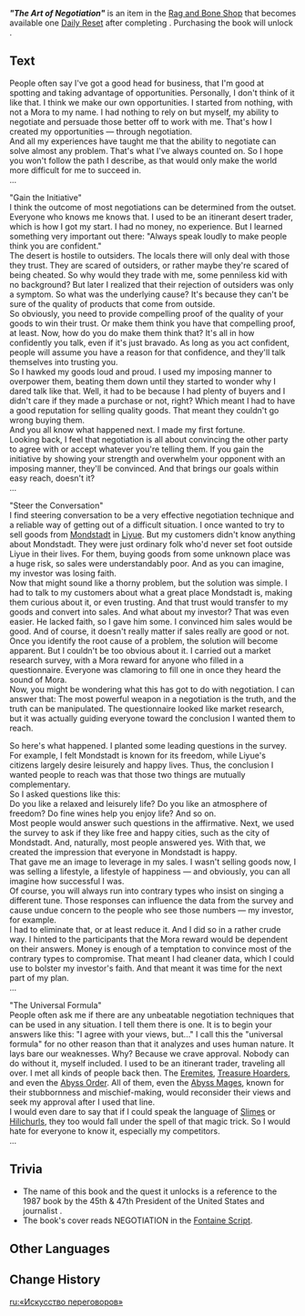 {{Item Infobox
|id            = 120401
|image         = Item "The Art of Negotiation".png
|type          = Quest Items
|quality       = 1
|description   = "A milestone in the science of success, this masterpiece written by a true genius is an absolute must-read!"<br>An exceptional book emphatically recommended by the editor of [[La Gouttiere]], titans of the business world, and researchers at the [[Fontaine Research Institute]]!<br>It will impart deep insights and understanding into the abyss of human nature, a truly incomparable contribution to the science and art of success!
|source1       = [[Rag and Bone Shop]]
}}
'''''"The Art of Negotiation"''''' is an item in the [[Rag and Bone Shop]] that becomes available one [[Daily Reset]] after completing {{Quest|Unfinished Comedy}}. Purchasing the book will unlock {{Quest|Scenes from Life in Meropide: The Art of Negotiation}}.

==Text==
People often say I've got a good head for business, that I'm good at spotting and taking advantage of opportunities. Personally, I don't think of it like that. I think we make our own opportunities. I started from nothing, with not a Mora to my name. I had nothing to rely on but myself, my ability to negotiate and persuade those better off to work with me. That's how I created my opportunities — through negotiation.<br>
And all my experiences have taught me that the ability to negotiate can solve almost any problem. That's what I've always counted on. So I hope you won't follow the path I describe, as that would only make the world more difficult for me to succeed in.<br>
...

"Gain the Initiative"<br>
I think the outcome of most negotiations can be determined from the outset. Everyone who knows me knows that. I used to be an itinerant desert trader, which is how I got my start. I had no money, no experience. But I learned something very important out there: "Always speak loudly to make people think you are confident."<br>
The desert is hostile to outsiders. The locals there will only deal with those they trust. They are scared of outsiders, or rather maybe they're scared of being cheated. So why would they trade with me, some penniless kid with no background? But later I realized that their rejection of outsiders was only a symptom. So what was the underlying cause? It's because they can't be sure of the quality of products that come from outside.<br>
So obviously, you need to provide compelling proof of the quality of your goods to win their trust. Or make them think you have that compelling proof, at least. Now, how do you do make them think that? It's all in how confidently you talk, even if it's just bravado. As long as you act confident, people will assume you have a reason for that confidence, and they'll talk themselves into trusting you.<br>
So I hawked my goods loud and proud. I used my imposing manner to overpower them, beating them down until they started to wonder why I dared talk like that. Well, it had to be because I had plenty of buyers and I didn't care if they made a purchase or not, right? Which meant I had to have a good reputation for selling quality goods. That meant they couldn't go wrong buying them.<br>
And you all know what happened next. I made my first fortune.<br>
Looking back, I feel that negotiation is all about convincing the other party to agree with or accept whatever you're telling them. If you gain the initiative by showing your strength and overwhelm your opponent with an imposing manner, they'll be convinced. And that brings our goals within easy reach, doesn't it?<br>
...

"Steer the Conversation"<br>
I find steering conversation to be a very effective negotiation technique and a reliable way of getting out of a difficult situation. I once wanted to try to sell goods from [[Mondstadt]] in [[Liyue]]. But my customers didn't know anything about Mondstadt. They were just ordinary folk who'd never set foot outside Liyue in their lives. For them, buying goods from some unknown place was a huge risk, so sales were understandably poor. And as you can imagine, my investor was losing faith.<br>
Now that might sound like a thorny problem, but the solution was simple. I had to talk to my customers about what a great place Mondstadt is, making them curious about it, or even trusting. And that trust would transfer to my goods and convert into sales. And what about my investor? That was even easier. He lacked faith, so I gave him some. I convinced him sales would be good. And of course, it doesn't really matter if sales really are good or not.<br>
Once you identify the root cause of a problem, the solution will become apparent. But I couldn't be too obvious about it. I carried out a market research survey, with a Mora reward for anyone who filled in a questionnaire. Everyone was clamoring to fill one in once they heard the sound of Mora.<br>
Now, you might be wondering what this has got to do with negotiation. I can answer that: The most powerful weapon in a negotiation is the truth, and the truth can be manipulated. The questionnaire looked like market research, but it was actually guiding everyone toward the conclusion I wanted them to reach.

So here's what happened. I planted some leading questions in the survey. For example, I felt Mondstadt is known for its freedom, while Liyue's citizens largely desire leisurely and happy lives. Thus, the conclusion I wanted people to reach was that those two things are mutually complementary.<br>
So I asked questions like this:<br>
Do you like a relaxed and leisurely life? Do you like an atmosphere of freedom? Do fine wines help you enjoy life? And so on.<br>
Most people would answer such questions in the affirmative. Next, we used the survey to ask if they like free and happy cities, such as the city of Mondstadt. And, naturally, most people answered yes. With that, we created the impression that everyone in Mondstadt is happy.<br>
That gave me an image to leverage in my sales. I wasn't selling goods now, I was selling a lifestyle, a lifestyle of happiness — and obviously, you can all imagine how successful I was.<br>
Of course, you will always run into contrary types who insist on singing a different tune. Those responses can influence the data from the survey and cause undue concern to the people who see those numbers — my investor, for example.<br>
I had to eliminate that, or at least reduce it. And I did so in a rather crude way. I hinted to the participants that the Mora reward would be dependent on their answers. Money is enough of a temptation to convince most of the contrary types to compromise. That meant I had cleaner data, which I could use to bolster my investor's faith. And that meant it was time for the next part of my plan.<br>
...

"The Universal Formula"<br>
People often ask me if there are any unbeatable negotiation techniques that can be used in any situation. I tell them there is one. It is to begin your answers like this: "I agree with your views, but..." I call this the "universal formula" for no other reason than that it analyzes and uses human nature. It lays bare our weaknesses. Why? Because we crave approval. Nobody can do without it, myself included. I used to be an itinerant trader, traveling all over. I met all kinds of people back then. The [[Eremites]], [[Treasure Hoarders]], and even the [[Abyss Order]]. All of them, even the [[Abyss Mages]], known for their stubbornness and mischief-making, would reconsider their views and seek my approval after I used that line.<br>
I would even dare to say that if I could speak the language of [[Slimes]] or [[Hilichurls]], they too would fall under the spell of that magic trick. So I would hate for everyone to know it, especially my competitors.<br>
...

==Trivia==
* The name of this book and the quest it unlocks is a reference to the 1987 book ''{{w|Trump: The Art of the Deal}}'' by the 45th & 47th President of the United States {{w|Donald Trump}} and journalist {{w|Tony Schwartz (author)|Tony Schwartz}}.
* The book's cover reads NEGOTIATION in the [[Fontaine Script]].

==Other Languages==
{{Other Languages
|en      = "The Art of Negotiation"
|zhs     = 《交涉的艺术》
|zhs_rm  = 
|zht     = 《交涉的藝術》
|zht_rm  = 
|zh_tl   = 
|ja      = 『交渉の芸術』
|ja_rm   = "Koushou no Geijutsu"
|ja_tl   = "The Art of Negotiation"
|ko      = 《협상의 예술》
|ko_rm   = 
|ko_tl   = "The Art of Negotiation"
|es      = El arte de negociar
|es_tl   = The Art of Negotiation
|fr      = L'art de la négociation
|fr_tl   = The Art of Negotiation
|ru      = «Искусство переговоров»
|ru_tl   = "The Art of Negotiation"
|th      = "ศิลปะแห่งการเจรจา"
|th_rm   = 
|th_tl   = 
|vi      = "Nghệ Thuật Giao Thiệp"
|vi_tl   = 
|de      = „Die Kunst der Verhandlung“
|de_tl   = "The Art of Negotiation"
|id      = "Seni Negosiasi"
|id_tl   = "Art of Negotiation"
|pt      = "Arte da Negociação"
|pt_tl   = 
|tr      = "Müzakere Sanatı"
|tr_tl   = 
|it      = L'arte della negoziazione
|it_tl   = The Art of Negotiation
}}

==Change History==
{{Change History|4.1}}

[[ru:«Искусство переговоров»]]